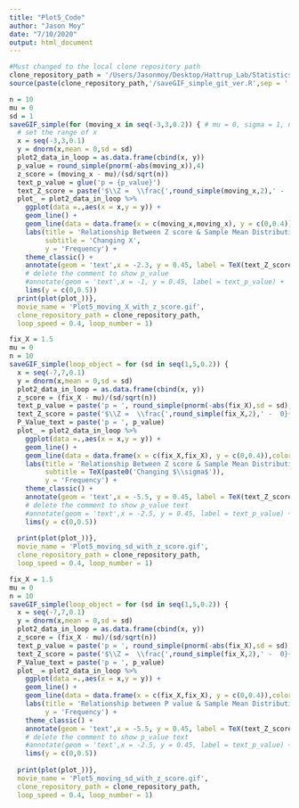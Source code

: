 ```yaml
---
title: "Plot5_Code"
author: "Jason Moy"
date: "7/10/2020"
output: html_document
---
```


```r
#Must changed to the local clone repository path
clone_repository_path = '/Users/Jasonmoy/Desktop/Hattrup_Lab/Statistics_Animation_Plot' #edit here
source(paste(clone_repository_path,'/saveGIF_simple_git_ver.R',sep = '')) # run the saveGIF_simple function 
```

```r
n = 10
mu = 0 
sd = 1
saveGIF_simple(for (moving_x in seq(-3,3,0.2)) { # mu = 0, sigma = 1, n = 100
  # set the range of x 
  x = seq(-3,3,0.1)
  y = dnorm(x,mean = 0,sd = sd)
  plot2_data_in_loop = as.data.frame(cbind(x, y))
  p_value = round_simple(pnorm(-abs(moving_x)),4)
  z_score = (moving_x - mu)/(sd/sqrt(n))
  text_p_value = glue('p = {p_value}')
  text_Z_score = paste('$\\Z =  \\frac{',round_simple(moving_x,2),' -  0}{1/\\sqrt{',n,'}}$ = ', round_simple(z_score,2))
  plot_ = plot2_data_in_loop %>% 
    ggplot(data =.,aes(x = x,y = y)) + 
    geom_line() + 
    geom_line(data = data.frame(x = c(moving_x,moving_x), y = c(0,0.4)),color = 'red') + 
    labs(title = 'Relationship Between Z score & Sample Mean Distribution',
         subtitle = 'Changing X',
         y = 'Frequency') + 
    theme_classic() + 
    annotate(geom = 'text',x = -2.3, y = 0.45, label = TeX(text_Z_score)) + 
    # delete the comment to show p_value
    #annotate(geom = 'text',x = -1, y = 0.45, label = text_p_value) + 
    lims(y = c(0,0.5))
  print(plot(plot_))},
  movie_name = 'Plot5_moving_X_with_z_score.gif', 
  clone_repository_path = clone_repository_path,
  loop_speed = 0.4, loop_number = 1)
```

```r
fix_X = 1.5
mu = 0
n = 10
saveGIF_simple(loop_object = for (sd in seq(1,5,0.2)) {
  x = seq(-7,7,0.1)
  y = dnorm(x,mean = 0,sd = sd)
  plot2_data_in_loop = as.data.frame(cbind(x, y))
  z_score = (fix_X - mu)/(sd/sqrt(n))
  text_p_value = paste('p = ', round_simple(pnorm(-abs(fix_X),sd = sd),4))
  text_Z_score = paste('$\\Z =  \\frac{',round_simple(fix_X,2),' -  0}{',sd,'/\\sqrt{',n,'}}$ = ',round_simple(fix_X/sd,2))
  P_Value_text = paste('p = ', p_value)
  plot_ = plot2_data_in_loop %>% 
    ggplot(data =.,aes(x = x,y = y)) + 
    geom_line() + 
    geom_line(data = data.frame(x = c(fix_X,fix_X), y = c(0,0.4)),color = 'red') + 
    labs(title = 'Relationship Between Z score & Sample Mean Distribution',
         subtitle = TeX(paste0('Changing $\\sigma$')),
         y = 'Frequency') + 
    theme_classic() + 
    annotate(geom = 'text',x = -5.5, y = 0.45, label = TeX(text_Z_score)) + 
    # delete the comment to show p_value text
    #annotate(geom = 'text',x = -2.5, y = 0.45, label = text_p_value) + 
    lims(y = c(0,0.5))
      
  print(plot(plot_))},
  movie_name = 'Plot5_moving_sd_with_z_score.gif', 
  clone_repository_path = clone_repository_path,
  loop_speed = 0.4, loop_number = 1)
```

```r
fix_X = 1.5
mu = 0
n = 10
saveGIF_simple(loop_object = for (sd in seq(1,5,0.2)) {
  x = seq(-7,7,0.1)
  y = dnorm(x,mean = 0,sd = sd)
  plot2_data_in_loop = as.data.frame(cbind(x, y))
  z_score = (fix_X - mu)/(sd/sqrt(n))
  text_p_value = paste('p = ', round_simple(pnorm(-abs(fix_X),sd = sd),4))
  text_Z_score = paste('$\\Z =  \\frac{',round_simple(fix_X,2),' -  0}{',sd,'/\\sqrt{100}}$ = ',round_simple(fix_X/sd,2))
  P_Value_text = paste('p = ', p_value)
  plot_ = plot2_data_in_loop %>% 
    ggplot(data =.,aes(x = x,y = y)) + 
    geom_line() + 
    geom_line(data = data.frame(x = c(fix_X,fix_X), y = c(0,0.4)),color = 'red') + 
    labs(title = 'Relationship between P value & Sample Mean Distribution',
         y = 'Frequency') + 
    theme_classic() + 
    annotate(geom = 'text',x = -5.5, y = 0.45, label = TeX(text_Z_score)) + 
    # delete the comment to show p_value text
    #annotate(geom = 'text',x = -2.5, y = 0.45, label = text_p_value) + 
    lims(y = c(0,0.5))
      
  print(plot(plot_))},
  movie_name = 'Plot5_moving_sd_with_z_score.gif', 
  clone_repository_path = clone_repository_path,
  loop_speed = 0.4, loop_number = 1)
```